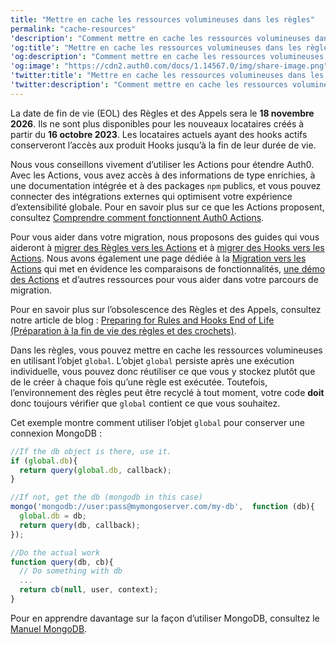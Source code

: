 ---
title: "Mettre en cache les ressources volumineuses dans les règles"
permalink: "cache-resources"
'description': "Comment mettre en cache les ressources volumineuses dans votre code de règles."
'og:title': "Mettre en cache les ressources volumineuses dans les règles"
'og:description': "Comment mettre en cache les ressources volumineuses dans votre code de règles."
'og:image': "https://cdn2.auth0.com/docs/1.14567.0/img/share-image.png"
'twitter:title': "Mettre en cache les ressources volumineuses dans les règles"
'twitter:description': "Comment mettre en cache les ressources volumineuses dans votre code de règles."
---

<Warning>

La date de fin de vie (EOL) des Règles et des Appels sera le **18 novembre 2026**. Ils ne sont plus disponibles pour les nouveaux locataires créés à partir du **16 octobre 2023**. Les locataires actuels ayant des hooks actifs conserveront l’accès aux produit Hooks jusqu’à la fin de leur durée de vie.

Nous vous conseillons vivement d’utiliser les Actions pour étendre Auth0. Avec les Actions, vous avez accès à des informations de type enrichies, à une documentation intégrée et à des packages `npm` publics, et vous pouvez connecter des intégrations externes qui optimisent votre expérience d’extensibilité globale. Pour en savoir plus sur ce que les Actions proposent, consultez [Comprendre comment fonctionnent Auth0 Actions](/docs/fr-ca/customize/actions/actions-overview).

Pour vous aider dans votre migration, nous proposons des guides qui vous aideront à [migrer des Règles vers les Actions](/docs/fr-ca/customize/actions/migrate/migrate-from-rules-to-actions) et à [migrer des Hooks vers les Actions](/docs/fr-ca/customize/actions/migrate/migrate-from-hooks-to-actions). Nous avons également une page dédiée à la [Migration vers les Actions](https://auth0.com/extensibility/movetoactions) qui met en évidence les comparaisons de fonctionnalités, [une démo des Actions](https://www.youtube.com/watch?v=UesFSY1klrI)  et d’autres ressources pour vous aider dans votre parcours de migration.

Pour en savoir plus sur l’obsolescence des Règles et des Appels, consultez notre article de blog : [Preparing for Rules and Hooks End of Life (Préparation à la fin de vie des règles et des crochets)](https://auth0.com/blog/preparing-for-rules-and-hooks-end-of-life/).

</Warning>

Dans les règles, vous pouvez mettre en cache les ressources volumineuses en utilisant l’objet `global`. L’objet `global` persiste après une exécution individuelle, vous pouvez donc réutiliser ce que vous y stockez plutôt que de le créer à chaque fois qu’une règle est exécutée. Toutefois, l’environnement des règles peut être recyclé à tout moment, votre code **doit** donc toujours vérifier que `global` contient ce que vous souhaitez.

Cet exemple montre comment utiliser l’objet `global` pour conserver une connexion MongoDB :

```javascript lines
//If the db object is there, use it.
if (global.db){
  return query(global.db, callback);
}

//If not, get the db (mongodb in this case)
mongo('mongodb://user:pass@mymongoserver.com/my-db',  function (db){
  global.db = db;
  return query(db, callback);
});

//Do the actual work
function query(db, cb){
  // Do something with db
  ...
  return cb(null, user, context);
}
```

Pour en apprendre davantage sur la façon d’utiliser MongoDB, consultez le [Manuel MongoDB](https://docs.mongodb.com/manual/).